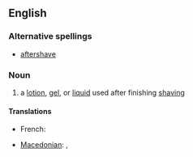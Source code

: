==English==

===Alternative spellings===
* [[aftershave]]

===Noun===
{{en-noun|sg=[[after]]-[[shave]]}}

# a [[lotion]], [[gel]], or [[liquid]] used after finishing [[shaving]]

====Translations====
{{trans-top|lotion, gel, or liquid used after shaving}}
* French: {{t|fr|après-rasage|m}}
{{trans-mid}}
* [[Macedonian]]: {{t|mk|колонска вода|f|tr=kólonska vóda|sc=Cyrl}},  {{t|mk|лосион|m|tr=losión|sc=Cyrl}}
{{trans-bottom}}
